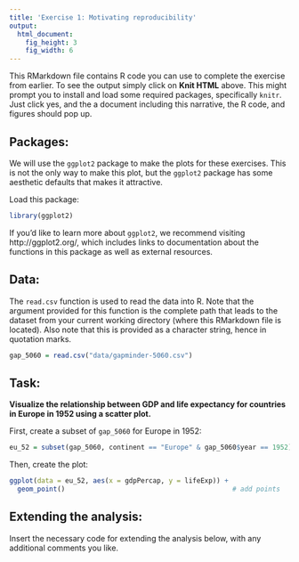 ```yaml
---
title: 'Exercise 1: Motivating reproducibility'
output:
  html_document:
    fig_height: 3
    fig_width: 6
---
```


This RMarkdown file contains R code you can use to complete the exercise from earlier. To see the output simply click on **Knit HTML** above. This might prompt you to install and load some required packages, specifically `knitr`. Just click yes, and the a document including this narrative, the R code, and figures should pop up.

## Packages:

We will use the `ggplot2` package to make the plots for these exercises. This is not the only way to make this plot, but the `ggplot2` package has some aesthetic defaults that makes it attractive. 

Load this package:

```r
library(ggplot2)
```

If you'd like to learn more about `ggplot2`, we recommend visiting http://ggplot2.org/, which includes links to documentation about the functions in this package as well as external resources.

## Data: 

The `read.csv` function is used to read the data into R. Note that the argument provided for this function is the complete path that leads to the dataset from your current working directory (where this RMarkdown file is located). Also note that this is provided as a character string, hence in quotation marks.

```r
gap_5060 = read.csv("data/gapminder-5060.csv")
```

## Task: 

**Visualize the relationship between GDP and life expectancy for countries in Europe in 1952 using a scatter plot.**

First, create a subset of `gap_5060` for Europe in 1952:
```r
eu_52 = subset(gap_5060, continent == "Europe" & gap_5060$year == 1952)
```

Then, create the plot:
```r
ggplot(data = eu_52, aes(x = gdpPercap, y = lifeExp)) +
  geom_point()                                          # add points
```

## Extending the analysis:

Insert the necessary code for extending the analysis below, with any additional comments you like.